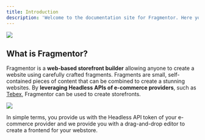 ```yaml
---
title: Introduction
description: 'Welcome to the documentation site for Fragmentor. Here you will find all the information you need to get started.'
---
```


<Frame>
  <img src="/images/hero.png" />
</Frame>

## What is Fragmentor?
Fragmentor is a **web-based storefront builder** allowing anyone to create a website using carefully crafted fragments. Fragments are small, self-contained pieces of content that can be combined to create a stunning websites. By **leveraging Headless APIs of e-commerce providers**, such as [Tebex](https://www.tebex.io/), Fragmentor can be used to create storefronts.

<Frame>
  <img src="/images/headless.png" />
</Frame>

In simple terms, you provide us with the Headless API token of your e-commerce provider and we provide you with a drag-and-drop editor to create a frontend for your webstore.

